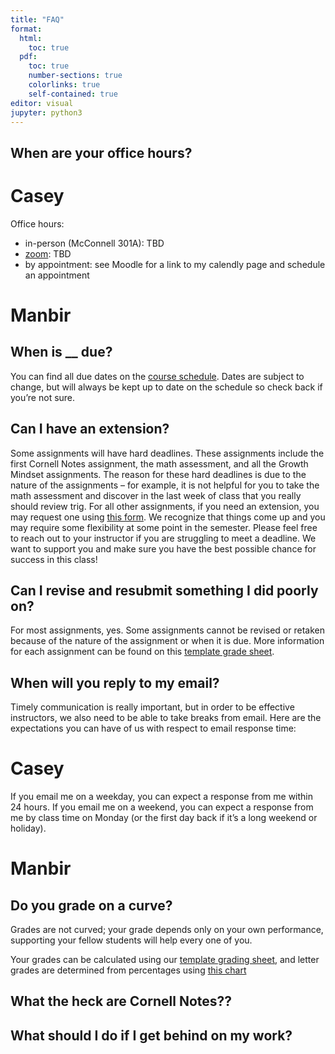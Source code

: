 ```yaml
---
title: "FAQ"
format: 
  html:
    toc: true
  pdf:
    toc: true
    number-sections: true
    colorlinks: true
    self-contained: true
editor: visual
jupyter: python3
---
```


## When are your office hours? {#officehours}

::: panel-tabset
# Casey

Office hours:

-   in-person (McConnell 301A): TBD
-   [zoom](https://smith.zoom.us/j/98280229454): TBD
-   by appointment: see Moodle for a link to my calendly page and schedule an appointment

# Manbir
:::

## When is \_\_ due? {#duedates}

You can find all due dates on the [course schedule](https://docs.google.com/spreadsheets/d/1NN6zv30J_MdUYzjDmjOMn1q-IKhxN0H8w9O3rMQsQ1A/edit?usp=sharing). Dates are subject to change, but will always be kept up to date on the schedule so check back if you're not sure.

## Can I have an extension? {#extensionpolicy}

Some assignments will have hard deadlines. These assignments include the first Cornell Notes assignment, the math assessment, and all the Growth Mindset assignments. The reason for these hard deadlines is due to the nature of the assignments -- for example, it is not helpful for you to take the math assessment and discover in the last week of class that you really should review trig. For all other assignments, if you need an extension, you may request one using [this form](https://forms.gle/qTLy66bkUNZ5ibTj7). We recognize that things come up and you may require some flexibility at some point in the semester. Please feel free to reach out to your instructor if you are struggling to meet a deadline. We want to support you and make sure you have the best possible chance for success in this class!

## Can I revise and resubmit something I did poorly on? {#revisionpolicy}
For most assignments, yes. Some assignments cannot be revised or retaken because of the nature of the assignment or when it is due. More information for each assignment can be found on this [template grade sheet](https://docs.google.com/spreadsheets/d/1o43gE7XIsHia5bAcqoeek3scpJ-EyI1tOqB7SRFVZX0/edit?usp=sharing).

## When will you reply to my email? {#emails}

Timely communication is really important, but in order to be effective instructors, we also need to be able to take breaks from email. Here are the expectations you can have of us with respect to email response time:

::: panel-tabset
# Casey

If you email me on a weekday, you can expect a response from me within 24 hours. If you email me on a weekend, you can expect a response from me by class time on Monday (or the first day back if it's a long weekend or holiday).

# Manbir
:::

## Do you grade on a curve? {#gradingcurve}

Grades are not curved; your grade depends only on your own performance, supporting your fellow students will help every one of you.

Your grades can be calculated using our [template grading sheet](https://docs.google.com/spreadsheets/d/1o43gE7XIsHia5bAcqoeek3scpJ-EyI1tOqB7SRFVZX0/edit?usp=sharing), and letter grades are determined from percentages using [this chart](#lettergrades)

## What the heck are Cornell Notes?? {#cornellnotes}

## What should I do if I get behind on my work? {#catchingup}

<!--## Why do the percentages in the grading bundles add up to more than 100? {#morethan100percent}

Our goal in this class is to help you learn, and there is more than one way to develop a deep understanding of a topic. We want you to be outside your comfort zone, but not so stressed by deadlines and grades that you can't explore these topics.

![ZPD](https://upload.wikimedia.org/wikipedia/commons/thumb/9/92/Zone_of_proximal_development.svg/1280px-Zone_of_proximal_development.svg.png)
Source: [Wikipedia](https://en.wikipedia.org/wiki/Zone_of_proximal_development)

To get an A in this class, you need a 92.5%, and you can earn up to 115%. This gives you flexibility to choose your own PHY 117 adventure:
-   If you have a note-taking strategy that you love and you really don't want to do Cornell notes, you can still get an A.
-   If you really struggle with teaching a problem to your classmates, you don't have to ace that activity to get an A.
-   If you do great work all semester and have a high enough grade going into the last few weeks of the semester, you can skip the final project entirely.
So think about what will allow you to focus on learning and step outside your comfort zone in this class, and Casey and Manbir are both happy to help you with this!-->
